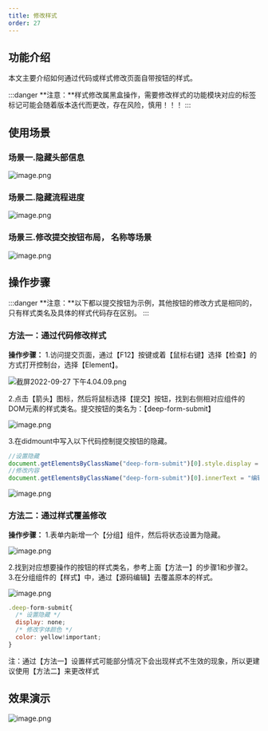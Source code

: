 ```yaml
---
title: 修改样式
order: 27
---
```


## 功能介绍
本文主要介绍如何通过代码或样式修改页面自带按钮的样式。

:::danger
**注意：**样式修改属黑盒操作，需要修改样式的功能模块对应的标签标记可能会随着版本迭代而更改，存在风险，慎用！！！
:::

## 使用场景
### 场景一.隐藏头部信息
![image.png](https://img.alicdn.com/imgextra/i2/O1CN01xFLLKC1UWUqzBFdur_!!6000000002525-2-tps-750-551.png)

### 场景二.隐藏流程进度
![image.png](https://img.alicdn.com/imgextra/i4/O1CN01z0892n1fDgM54ZW2V_!!6000000003973-2-tps-750-552.png)

### 场景三.修改提交按钮布局， 名称等场景
![image.png](https://img.alicdn.com/imgextra/i1/O1CN01OYB4Wr2AN4YwzdHC1_!!6000000008190-2-tps-750-552.png)

## 操作步骤
:::danger
**注意：**以下都以提交按钮为示例，其他按钮的修改方式是相同的，只有样式类名及具体的样式代码存在区别。
:::
### 方法一：通过代码修改样式
**操作步骤：**
1.访问提交页面，通过【F12】按键或着【鼠标右键】选择【检查】的方式打开控制台，选择【Element】。

![截屏2022-09-27 下午4.04.09.png](https://img.alicdn.com/imgextra/i2/O1CN01w9yGgm1KbOw7AEpz3_!!6000000001182-2-tps-750-550.png)

2.点击【箭头】图标，然后将鼠标选择【提交】按钮，找到右侧相对应组件的DOM元素的样式类名。提交按钮的类名为：【deep-form-submit】

![image.png](https://img.alicdn.com/imgextra/i2/O1CN01RR4rmV29zFyBWQTYQ_!!6000000008138-2-tps-750-551.png)

3.在didmount中写入以下代码控制提交按钮的隐藏。
```javascript
//设置隐藏
document.getElementsByClassName("deep-form-submit")[0].style.display = "none" 
//修改内容
document.getElementsByClassName("deep-form-submit")[0].innerText = "编辑"

```
![image.png](https://img.alicdn.com/imgextra/i1/O1CN01PG4JqT1MWTupS7X4n_!!6000000001442-2-tps-750-552.png)

### 方法二：通过样式覆盖修改
**操作步骤：**
1.表单内新增一个【分组】组件，然后将状态设置为隐藏。

![image.png](https://img.alicdn.com/imgextra/i1/O1CN01FiP6rm1j8sfLVxxH2_!!6000000004504-2-tps-750-552.png)

2.找到对应想要操作的按钮的样式类名，参考上面【方法一】的步骤1和步骤2。
3.在分组组件的【样式】中，通过【源码编辑】去覆盖原本的样式。

![image.png](https://img.alicdn.com/imgextra/i4/O1CN01W4UQ4e1H0M3OQUwhj_!!6000000000695-2-tps-750-551.png)

```javascript
.deep-form-submit{
  /* 设置隐藏 */
  display: none; 
  /* 修改字体颜色 */
  color: yellow!important;
}
```
注：通过【方法一】设置样式可能部分情况下会出现样式不生效的现象，所以更建议使用【方法二】来更改样式
## 效果演示
![image.png](https://img.alicdn.com/imgextra/i2/O1CN01lSLJ8Z1QgKtl1Dm2A_!!6000000002005-2-tps-750-552.png)


